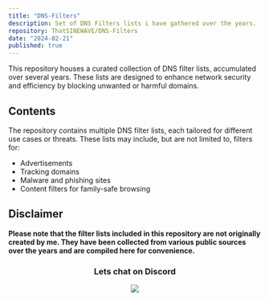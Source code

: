 ```yaml
---
title: "DNS-Filters"
description: Set of DNS Filters lists i have gathered over the years.
repository: ThatSINEWAVE/DNS-Filters
date: "2024-02-21"
published: true
---
```


This repository houses a curated collection of DNS filter lists, accumulated over several years. These lists are designed to enhance network security and efficiency by blocking unwanted or harmful domains.

## Contents

The repository contains multiple DNS filter lists, each tailored for different use cases or threats. These lists may include, but are not limited to, filters for:

- Advertisements
- Tracking domains
- Malware and phishing sites
- Content filters for family-safe browsing

## Disclaimer

**Please note that the filter lists included in this repository are not originally created by me. They have been collected from various public sources over the years and are compiled here for convenience.**

<div align="center">

### Lets chat on Discord

[![](https://dcbadge.vercel.app/api/server/zjjKSV8wFf)](https://discord.gg/zjjKSV8wFf)

</div>